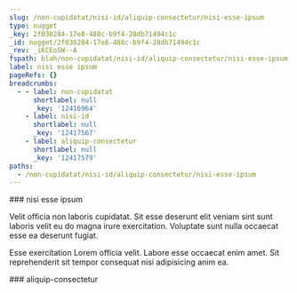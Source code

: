 ```yaml
---
slug: /non-cupidatat/nisi-id/aliquip-consectetur/nisi-esse-ipsum
type: nugget
_key: 2f030284-17e8-488c-b9f4-28db71494c1c
_id: nugget/2f030284-17e8-488c-b9f4-28db71494c1c
_rev: _iKCEoSW--A
fspath: blah/non-cupidatat/nisi-id/aliquip-consectetur/nisi-esse-ipsum.md
label: nisi esse ipsum
pageRefs: {}
breadcrumbs:
  - - label: non-cupidatat
      shortlabel: null
      _key: '12416964'
    - label: nisi-id
      shortlabel: null
      _key: '12417567'
    - label: aliquip-consectetur
      shortlabel: null
      _key: '12417579'
paths:
  - /non-cupidatat/nisi-id/aliquip-consectetur/nisi-esse-ipsum
---
```


<NuggetArea>
<Nugget slug="/non-cupidatat/nisi-id/aliquip-consectetur/nisi-esse-ipsum" type="nugget" _key="2f030284-17e8-488c-b9f4-28db71494c1c" _id="nugget/2f030284-17e8-488c-b9f4-28db71494c1c" _rev="_iKCEoSW--A" fspath="blah/non-cupidatat/nisi-id/aliquip-consectetur/nisi-esse-ipsum.md" label="nisi esse ipsum" paths="/non-cupidatat/nisi-id/aliquip-consectetur/nisi-esse-ipsum">
<NuggetBody>
### nisi esse ipsum

Velit officia non laboris cupidatat. Sit esse deserunt elit veniam sint sunt laboris velit eu do magna irure exercitation. Voluptate sunt nulla occaecat esse ea deserunt fugiat.

Esse exercitation Lorem officia velit. Labore esse occaecat enim amet. Sit reprehenderit sit tempor consequat nisi adipisicing anim ea.

</NuggetBody>
<Breadcrumbs>
<Crumbs>
<Crumb _key="12416964" label="non-cupidatat" /><Crumb _key="12417567" label="nisi-id" /><Crumb _key="12417579" label="aliquip-consectetur" />
</Crumbs>
</Breadcrumbs>
</Nugget>

<NuggetsInbound>
</NuggetsInbound>
<NuggetsOutbound>
</NuggetsOutbound>
</NuggetArea>
<PassagesInbound>
<Passage direction="inbound" type="passage" _key="12417579" _id="passage/12417579" _rev="_iKCEoSS--_" label="aliquip-consectetur" passage="aliquip-consectetur" fspath="blah/non-cupidatat/nisi-id/aliquip-consectetur" paths="/non-cupidatat/nisi-id/aliquip-consectetur" slug="/non-cupidatat/nisi-id/aliquip-consectetur">
<NuggetBody>
### aliquip-consectetur

</NuggetBody>
<Breadcrumbs>
<Crumbs>
<Crumb _key="12416964" label="non-cupidatat" /><Crumb _key="12417567" label="nisi-id" />
</Crumbs>
</Breadcrumbs>
</Passage>

</PassagesInbound>
<PassagesOutbound>
</PassagesOutbound>